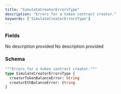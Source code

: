 ```yaml
---
title: "SimulateCreatorErrorsType"
description: "Errors for a token contract creator."
keywords: ['SimulateCreatorErrorsType']
---
```


### Fields

<ResponseField name="creatorTokenBalanceError" type="String">
  No description provided
</ResponseField>

<ResponseField name="creatorEthBalanceError" type="String">
  No description provided
</ResponseField>

### Schema


```graphql 
"""Errors for a token contract creator."""
type SimulateCreatorErrorsType {
  creatorTokenBalanceError: String
  creatorEthBalanceError: String
}
```
